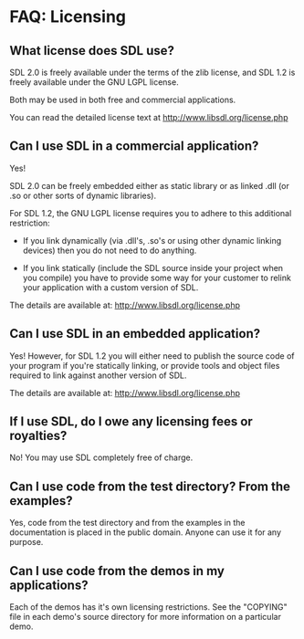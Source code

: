 = FAQ: Licensing =


== What license does SDL use? ==
SDL 2.0 is freely available under the terms of the zlib license, and SDL 1.2 is freely available under the GNU LGPL license.

Both may be used in both free and commercial applications.

You can read the detailed license text at http://www.libsdl.org/license.php

== Can I use SDL in a commercial application? ==
Yes!

SDL 2.0 can be freely embedded either as static library or as linked .dll (or .so or other sorts of dynamic libraries).

For SDL 1.2, the GNU LGPL license requires you to adhere to this additional restriction:

* If you link dynamically (via .dll's, .so's or using other dynamic linking devices) then you do not need to do anything.

* If you link statically (include the SDL source inside your project when you compile) you have to provide some way for your customer to relink your application with a custom version of SDL.

The details are available at: http://www.libsdl.org/license.php

== Can I use SDL in an embedded application? ==
Yes! However, for SDL 1.2 you will either need to publish the source code of your program if you're statically linking, or provide tools and object files required to link against another version of SDL.

The details are available at: http://www.libsdl.org/license.php

== If I use SDL, do I owe any licensing fees or royalties? ==
No!
You may use SDL completely free of charge.

== Can I use code from the test directory? From the examples? ==
Yes, code from the test directory and from the examples in the documentation is placed in the public domain. Anyone can use it for any purpose.

== Can I use code from the demos in my applications? ==
Each of the demos has it's own licensing restrictions. See the "COPYING" file in each demo's source directory for more information on a particular demo.
